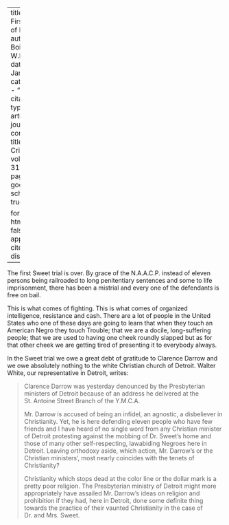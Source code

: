 
---
title: 'The First Battle of Detroit'
author: Du Bois, W.E.B.
date: Jan. 1926
categories: 
  - ""
citation: 
  type: article-journal
  container-title: The Crisis
  volume: 31
  issue: 3
  page: 114
google-scholar: true

format:
  html:
    toc: false
    appendix-cite-as: display
---



The first Sweet trial is over. By grace of the N.A.A.C.P. instead of eleven persons being railroaded to long penitentiary sentences and some to life imprisonment, there has been a mistrial and every one of the defendants is free on bail. 

This is what comes of fighting. This is what comes of organized intelligence, resistance and cash. There are a lot of people in the United States who one of these days are going to learn that when they touch an American Negro they touch Trouble; that we are a docile, long-suffering people; that we are used to having one cheek roundly slapped but as for that other cheek we are getting tired of presenting it to everybody always. 

In the Sweet trial we owe a great debt of gratitude to Clarence Darrow and we owe absolutely nothing to the white Christian church of Detroit. Walter White, our representative in Detroit, writes: 

> Clarence Darrow was yesterday denounced by the Presbyterian ministers of Detroit because of an address he delivered at the St. Antoine Street Branch of the Y.M.C.A. <p> Mr. Darrow is accused of being an infidel, an agnostic, a disbeliever in Christianity. Yet, he is here defending eleven people who have few friends and I have heard of no single word from any Christian minister of Detroit protesting against the mobbing of Dr. Sweet's home and those of many other self-respecting, lawabiding Negroes here in Detroit. Leaving orthodoxy aside, which action, Mr. Darrow's or the Christian ministers', most nearly coincides with the tenets of Christianity? <p>  Christianity which stops dead at the color line or the dollar mark is a pretty poor religion. The Presbyterian ministry of Detroit might more appropriately have assailed Mr. Darrow's ideas on religion and prohibition if they had, here in Detroit, done some definite thing towards the practice of their vaunted Christianity in the case of Dr. and Mrs. Sweet. 

